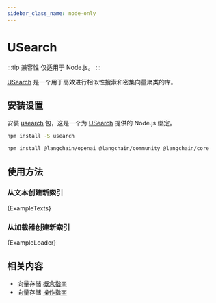 ```yaml
---
sidebar_class_name: node-only
---
```



# USearch

:::tip 兼容性
仅适用于 Node.js。
:::

[USearch](https://github.com/unum-cloud/usearch) 是一个用于高效进行相似性搜索和密集向量聚类的库。

## 安装设置

安装 [usearch](https://github.com/unum-cloud/usearch/tree/main/javascript) 包，这是一个为 [USearch](https://github.com/unum-cloud/usearch) 提供的 Node.js 绑定。

```bash npm2yarn
npm install -S usearch
```


<IntegrationInstallTooltip></IntegrationInstallTooltip>

```bash npm2yarn
npm install @langchain/openai @langchain/community @langchain/core
```

## 使用方法

### 从文本创建新索引


<CodeBlock language="typescript">{ExampleTexts}</CodeBlock>

### 从加载器创建新索引


<CodeBlock language="typescript">{ExampleLoader}</CodeBlock>

## 相关内容

- 向量存储 [概念指南](/docs/concepts/#vectorstores)
- 向量存储 [操作指南](/docs/how_to/#vectorstores)